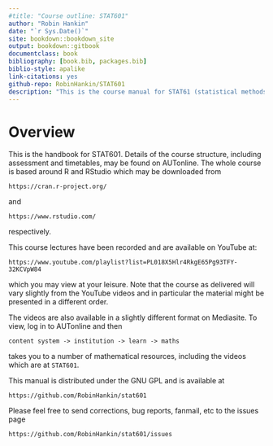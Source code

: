 ```yaml
--- 
#title: "Course outline: STAT601"
author: "Robin Hankin"
date: "`r Sys.Date()`"
site: bookdown::bookdown_site
output: bookdown::gitbook
documentclass: book
bibliography: [book.bib, packages.bib]
biblio-style: apalike
link-citations: yes
github-repo: RobinHankin/STAT601
description: "This is the course manual for STAT61 (statistical methods)"
---
```




 \newpage

# Overview {-}

This is the handbook for STAT601.  Details of the course structure,
including assessment and timetables, may be found on AUTonline.  The
whole course is based around R and RStudio which may be downloaded
from

```https://cran.r-project.org/```

and

```https://www.rstudio.com/```

respectively.

This course lectures have been recorded and are available on YouTube at:

```https://www.youtube.com/playlist?list=PL018X5Hlr4RkgE65Pg93TFY-32KCVpW84```

which you may view at your leisure.  Note that the course as delivered
will vary slightly from the YouTube videos and in particular the
material might be presented in a different order.

The videos are also available in a slightly different format on
Mediasite.  To view, log in to AUTonline and then

```content system -> institution -> learn -> maths```

takes you to a number of mathematical resources, including the videos
which are at ```STAT601```.


This manual is distributed under the GNU GPL and is available at

```https://github.com/RobinHankin/stat601```

Please feel free to send corrections, bug reports, fanmail, etc to the
issues page

```https://github.com/RobinHankin/stat601/issues```

